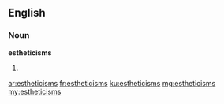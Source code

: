 ==English==

===Noun===
'''estheticisms'''

# {{plural of|estheticism}}

[[ar:estheticisms]]
[[fr:estheticisms]]
[[ku:estheticisms]]
[[mg:estheticisms]]
[[my:estheticisms]]